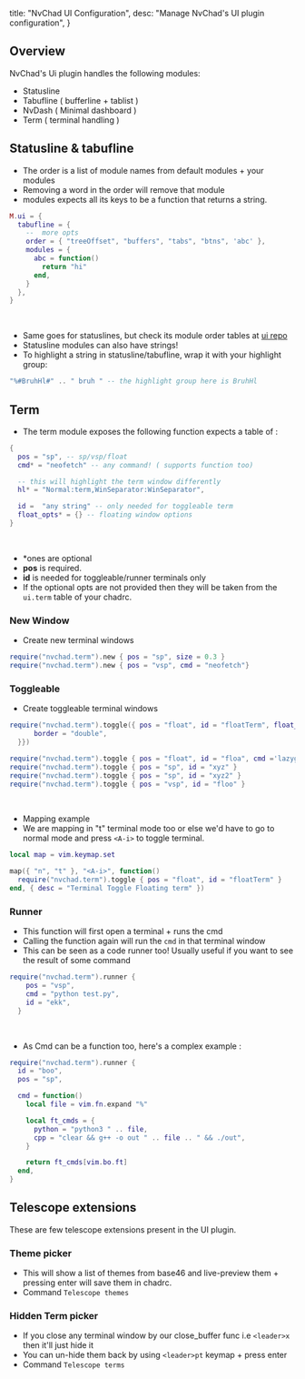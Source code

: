  title: "NvChad UI Configuration",
  desc: "Manage NvChad's UI plugin configuration",
}

## Overview
NvChad's Ui plugin handles the following modules:
- Statusline
- Tabufline ( bufferline + tablist )
- NvDash ( Minimal dashboard )
- Term ( terminal handling )

## Statusline & tabufline 

- The order is a list of module names from default modules + your modules
- Removing a word in the order will remove that module
- modules expects all its keys to be a function that returns a string.

```lua
M.ui = {
  tabufline = {
    --  more opts
    order = { "treeOffset", "buffers", "tabs", "btns", 'abc' },
    modules = {
      abc = function()
        return "hi"
      end,
    }
  },
}
```

<br/>

- Same goes for statuslines, but check its module order tables at [ui repo](https://github.com/NvChad/ui/blob/v2.5/lua/nvchad/stl/utils.lua)
- Statusline modules can also have strings!
- To highlight a string in statusline/tabufline, wrap it with your highlight group:

```lua
"%#BruhHl#" .. " bruh " -- the highlight group here is BruhHl
```

## Term

- The term module exposes the following function expects a table of :

```lua
{
  pos = "sp", -- sp/vsp/float
  cmd* = "neofetch" -- any command! ( supports function too)

  -- this will highlight the term window differently
  hl* = "Normal:term,WinSeparator:WinSeparator", 

  id =  "any string" -- only needed for toggleable term
  float_opts* = {} -- floating window options
}
```

<br/>

- *ones are optional
- **pos** is required.
- **id** is needed for toggleable/runner terminals only
- If the optional opts are not provided then they will be taken from the `ui.term` table of your chadrc.

### New Window

- Create new terminal windows

```lua 
require("nvchad.term").new { pos = "sp", size = 0.3 }
require("nvchad.term").new { pos = "vsp", cmd = "neofetch"}
```

### Toggleable

- Create toggleable terminal windows

```lua  
require("nvchad.term").toggle({ pos = "float", id = "floatTerm", float_opts = {
      border = "double",
  }})

require("nvchad.term").toggle { pos = "float", id = "floa", cmd ='lazygit' }
require("nvchad.term").toggle { pos = "sp", id = "xyz" }
require("nvchad.term").toggle { pos = "sp", id = "xyz2" }
require("nvchad.term").toggle { pos = "vsp", id = "floo" }
```
<br/>

- Mapping example
- We are mapping in "t" terminal mode too or else we'd have to go to  normal mode and press `<A-i>` to toggle terminal.

```lua 
local map = vim.keymap.set

map({ "n", "t" }, "<A-i>", function()
  require("nvchad.term").toggle { pos = "float", id = "floatTerm" }
end, { desc = "Terminal Toggle Floating term" })
```

### Runner

- This function will first open a terminal + runs the cmd
- Calling the function again will run the `cmd` in that terminal window
- This can be seen as a code runner too! Usually useful if you want to see the result of some command

```lua  
require("nvchad.term").runner {
    pos = "vsp",
    cmd = "python test.py",
    id = "ekk",
  }
```
<br/>

- As Cmd can be a function too, here's a complex example :

```lua  
require("nvchad.term").runner {
  id = "boo",
  pos = "sp",

  cmd = function()
    local file = vim.fn.expand "%"

    local ft_cmds = {
      python = "python3 " .. file,
      cpp = "clear && g++ -o out " .. file .. " && ./out",
    }

    return ft_cmds[vim.bo.ft]
  end,
}
```

## Telescope extensions

These are few telescope extensions present in the UI plugin.

### Theme picker

- This will show a list of themes from base46 and live-preview them + pressing enter will save them in chadrc.
- Command `Telescope themes`

### Hidden Term picker

- If you close any terminal window by our close_buffer func i.e `<leader>x` then it'll just hide it 
- You can un-hide them back by using `<leader>pt` keymap + press enter
- Command `Telescope terms`
